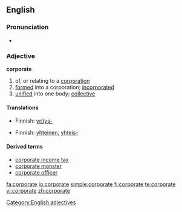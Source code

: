 ==English==
===Pronunciation===
*{{audio|en-uk-corporate.ogg|Audio (UK)}}
===Adjective===
'''corporate'''
# of, or relating to a [[corporation]]
# [[formed]] into a corporation; [[incorporated]]
# [[unified]] into one body; [[collective]]

====Translations====
{{trans-top|of, or relating to a corporation}}
*Finnish: [[yritys-]]
{{trans-mid}}
{{trans-bottom}}

{{trans-top|formed into a corporation; incorporated}}
{{trans-mid}}
{{trans-bottom}}

{{trans-top|unified into one body; collective}}
*Finnish: [[yhteinen]], [[yhteis-]]
{{trans-mid}}
{{trans-bottom}}

====Derived terms====
*[[corporate income tax]]
*[[corporate monster]]
*[[corporate officer]]

[[Category:English adjectives]]

[[fa:corporate]]
[[io:corporate]]
[[simple:corporate]]
[[fi:corporate]]
[[te:corporate]]
[[vi:corporate]]
[[zh:corporate]]